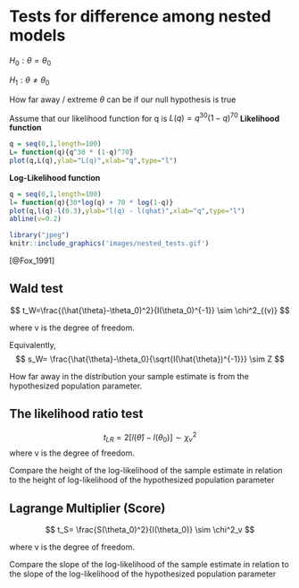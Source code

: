 # Tests for difference among nested models

$H_0 : \theta = \theta_0$  

$H_1 : \theta \neq \theta_0$

How far away / extreme $\theta$ can be if our null hypothesis is true


Assume that our likelihood function for q is $L(q) = q^{30}(1-q)^{70}$
**Likelihood function**

```r
q = seq(0,1,length=100)
L= function(q){q^30 * (1-q)^70}
plot(q,L(q),ylab="L(q)",xlab="q",type="l")
```

**Log-Likelihood function**

```r
q = seq(0,1,length=100)
l= function(q){30*log(q) + 70 * log(1-q)}
plot(q,l(q)-l(0.3),ylab="l(q) - l(qhat)",xlab="q",type="l")
abline(v=0.2)
```

```r
library("jpeg")
knitr::include_graphics('images/nested_tests.gif')
```

[@Fox_1991]


## Wald test

$$
t_W=\frac{(\hat{\theta}-\theta_0)^2}{I(\theta_0)^{-1}} \sim \chi^2_{(v)}
$$

where v is the degree of freedom.

Equivalently, 
$$
s_W= \frac{\hat{\theta}-\theta_0}{\sqrt{I(\hat{\theta})^{-1}}} \sim Z
$$

How far away in the distribution your sample estimate is from the hypothesized population parameter.


## The likelihood ratio test 

$$
t_{LR} = 2[l(\hat{\theta})-l(\theta_0)] \sim \chi^2_v
$$
where v is the degree of freedom.

Compare the height of the log-likelihood of the sample estimate in relation to the height of log-likelihood of the hypothesized population parameter



## Lagrange Multiplier (Score)

$$
t_S= \frac{S(\theta_0)^2}{I(\theta_0)} \sim \chi^2_v
$$

where v is the degree of freedom.

Compare the slope of the log-likelihood of the sample estimate in relation to the slope of the log-likelihood of the hypothesized population parameter